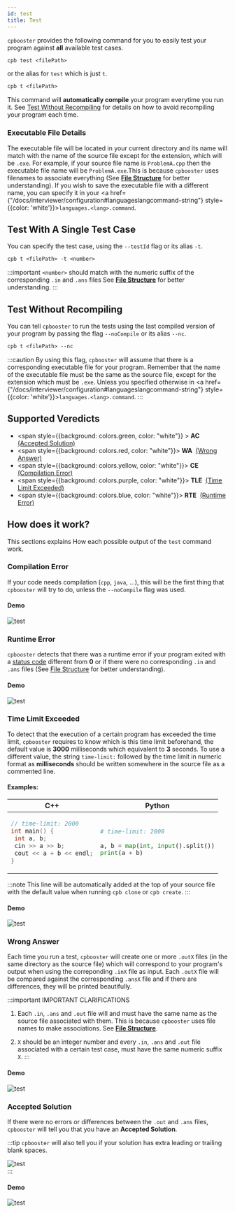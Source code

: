 ```yaml
---
id: test
title: Test
---
```



`cpbooster` provides the following command for you to easily test your program against
**all** available test cases.

```txt
cpb test <filePath>
```

or the alias for `test` which is just `t`.

```txt
cpb t <filePath>
```

This command will **automatically compile** your program everytime you run it.
See [Test Without Recompiling](#test-without-recompiling) for details on how to avoid recompiling your program each time.

### Executable File Details

The executable file will be located in your current directory and its name will
match with the name of the source file except for the extension, which will be `.exe`. 
For example, if your source file name is `ProblemA.cpp` then the executable file
name will be `ProblemA.exe`.This is because `cpbooster` uses filenames to associate
everything (See [**File Structure**](/docs/interviewer/clone#file-structure) for better understanding).
If you wish to save the executable file with a different name,
you can specify it in your <a href={"/docs/interviewer/configuration#languageslangcommand-string"} style={{color: 'white'}}>`languages.<lang>.command`</a>.


## Test With A Single Test Case

You can specify the test case, using the `--testId` flag or its alias `-t`.

```txt
cpb t <filePath> -t <number>
```

:::important
`<number>` should match with the numeric suffix of the corresponding `.in` and `.ans` files
See [**File Structure**](/docs/interviewer/clone#file-structure) for better understanding.
:::

## Test Without Recompiling

You can tell `cpbooster` to run the tests using the last compiled version of your program
by passing the flag `--noCompile` or its alias  `--nc`.

```txt
cpb t <filePath> --nc
```

:::caution
By using this flag, `cpbooster` will assume that there is a corresponding executable file
for your program. Remember that the name of the executable file must be the same as the
source file, except for the extension which must be `.exe`. Unless you specified otherwise
in <a href={"/docs/interviewer/configuration#languageslangcommand-string"} style={{color: 'white'}}>`languages.<lang>.command`</a>.
:::


## Supported Veredicts

- <span style={{background: colors.green, color: "white"}} >&nbsp;<b>AC</b>&nbsp;</span> <a href="#accepted-solution">(Accepted Solution)</a>
- <span style={{background: colors.red, color: "white"}}>&nbsp;<b>WA</b>&nbsp;</span> <a href="#wrong-answer">(Wrong Answer)</a>
- <span style={{background: colors.yellow, color: "white"}}>&nbsp;<b>CE</b>&nbsp;</span> <a href="#compilation-error">(Compilation Error)</a>
- <span style={{background: colors.purple, color: "white"}}>&nbsp;<b>TLE</b>&nbsp;</span> <a href="#time-limit-exceeded">(Time Limit Exceeded)</a>
- <span style={{background: colors.blue, color: "white"}}>&nbsp;<b>RTE</b>&nbsp;</span> <a href="#runtime-error">(Runtime Error)</a>

## How does it work?

This sections explains How each possible output of the `test` command work.

### Compilation Error

If your code needs compilation (`cpp`, `java`, ...), this will be the first thing that `cpbooster` will
try to do, unless the `--noCompile` flag was used.

#### Demo

<div className="text--center">
  <img alt="test" src={useBaseUrl('/img/demos/test_ce.gif')} />
</div>

### Runtime Error

`cpbooster` detects that there was a runtime error if your program exited with a [status code](https://en.wikipedia.org/wiki/Exit_status) different from **0**
or if there were no corresponding `.in` and `.ans` files (See [File Structure](/docs/interviewer/clone#file-structure) for better understanding).

#### Demo

<div className="text--center">
  <img alt="test" src={useBaseUrl('/img/demos/test_rte.gif')} />
</div>

### Time Limit Exceeded

To detect that the execution of a certain program has exceeded the time limit, `cpbooster` requires to know
which is this time limit beforehand, the default value is **3000** milliseconds which equivalent to **3** seconds.
To use a different value, the string `time-limit:` followed by the time limit in numeric format as **milliseconds**
should be written somewhere in the source file as a commented line.

#### Examples:

<div style={{display: 'flex', justifyContent: 'center'}}>
<div>
<table>
<thead>
<tr>
<th>
C++
</th>
<th>
Python
</th>
</tr>
</thead>
<tbody>
<tr>
<td>

```cpp
// time-limit: 2000
int main() {
 int a, b;
 cin >> a >> b;
 cout << a + b << endl;
}
```

</td>
<td>

```py
# time-limit: 2000

a, b = map(int, input().split())
print(a + b)
```
</td>
</tr>
</tbody>
</table>
</div>
</div>

:::note
This line will be automatically added at the top of your source file with the default value
when running `cpb clone` or `cpb create`.
:::

#### Demo

<div className="text--center">
  <img alt="test" src={useBaseUrl('/img/demos/test_tle.gif')} />
</div>


### Wrong Answer

Each time you run a test, `cpbooster` will create one or more `.outX` files (in the same directory as the
source file) which will correspond to your program's output when using the correponding `.inX` file as
input.
Each `.outX` file will be compared against the corresponding `.ansX` file and if
there are differences, they will be printed beautifully.


:::important IMPORTANT CLARIFICATIONS

1. Each `.in`, `.ans` and `.out` file will and must have the same name as the source file associated with them.
This is because `cpbooster` uses file names to make associations. See [**File Structure**](/docs/interviewer/clone#file-structure).

1. `X` should be an integer number and every `.in`, `.ans` and `.out` file associated with a certain test case,
must have the same numeric suffix `X`.
:::

#### Demo

<div className="text--center">
  <img alt="test" src={useBaseUrl('/img/demos/test_wa.gif')} />
</div>


### Accepted Solution

If there were no errors or differences between the `.out` and `.ans` files, `cpbooster` will tell you that you have an
**Accepted Solution**.

:::tip
`cpbooster` will also tell you if your solution has extra leading or trailing blank spaces.
<div className="text--center">
  <img alt="test" src={useBaseUrl('/img/demos/test_ac_2.gif')} />
</div>
:::

#### Demo

<div className="text--center">
  <img alt="test" src={useBaseUrl('/img/demos/test_ac.gif')} />
</div>

